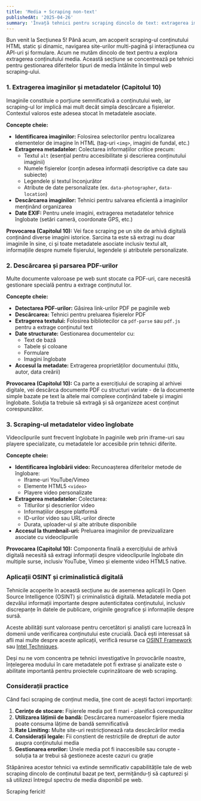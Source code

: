 ```yaml
---
title: 'Media + Scraping non-text'
publishedAt: '2025-04-26'
summary: 'Învață tehnici pentru scraping dincolo de text: extragerea imaginilor cu metadate, descărcarea și parsarea PDF-urilor, și capturarea informațiilor video.'
---
```


Bun venit la Secțiunea 5! Până acum, am acoperit scraping-ul conținutului HTML static și dinamic, navigarea site-urilor multi-pagină și interacțiunea cu API-uri și formulare. Acum ne mutăm dincolo de text pentru a explora extragerea conținutului media. Această secțiune se concentrează pe tehnici pentru gestionarea diferitelor tipuri de media întâlnite în timpul web scraping-ului.

### 1. Extragerea imaginilor și metadatelor (Capitolul 10)

Imaginile constituie o porțiune semnificativă a conținutului web, iar scraping-ul lor implică mai mult decât simpla descărcare a fișierelor. Contextul valoros este adesea stocat în metadatele asociate.

**Concepte cheie:**

* **Identificarea imaginilor:** Folosirea selectorilor pentru localizarea elementelor de imagine în HTML (tag-uri `<img>`, imagini de fundal, etc.)
* **Extragerea metadatelor:** Colectarea informațiilor critice precum:
  * Textul `alt` (esențial pentru accesibilitate și descrierea conținutului imaginii)
  * Numele fișierelor (conțin adesea informații descriptive ca date sau subiecte)
  * Legendele și textul înconjurător
  * Atribute de date personalizate (ex. `data-photographer`, `data-location`)
* **Descărcarea imaginilor:** Tehnici pentru salvarea eficientă a imaginilor menținând organizarea
* **Date EXIF:** Pentru unele imagini, extragerea metadatelor tehnice înglobate (setări cameră, coordonate GPS, etc.)

**Provocarea (Capitolul 10):** Vei face scraping pe un site de arhivă digitală conținând diverse imagini istorice. Sarcina ta este să extragi nu doar imaginile în sine, ci și toate metadatele asociate inclusiv textul alt, informațiile despre numele fișierului, legendele și atributele personalizate.

### 2. Descărcarea și parsarea PDF-urilor

Multe documente valoroase pe web sunt stocate ca PDF-uri, care necesită gestionare specială pentru a extrage conținutul lor.

**Concepte cheie:**

* **Detectarea PDF-urilor:** Găsirea link-urilor PDF pe paginile web
* **Descărcarea:** Tehnici pentru preluarea fișierelor PDF
* **Extragerea textului:** Folosirea bibliotecilor ca `pdf-parse` sau `pdf.js` pentru a extrage conținutul text
* **Date structurate:** Gestionarea documentelor cu:
  * Text de bază
  * Tabele și coloane
  * Formulare
  * Imagini înglobate
* **Accesul la metadate:** Extragerea proprietăților documentului (titlu, autor, data creării)

**Provocarea (Capitolul 10):** Ca parte a exercițiului de scraping al arhivei digitale, vei descărca documente PDF cu structuri variate - de la documente simple bazate pe text la altele mai complexe conținând tabele și imagini înglobate. Soluția ta trebuie să extragă și să organizeze acest conținut corespunzător.

### 3. Scraping-ul metadatelor video înglobate

Videoclipurile sunt frecvent înglobate în paginile web prin iframe-uri sau playere specializate, cu metadatele lor accesibile prin tehnici diferite.

**Concepte cheie:**

* **Identificarea înglobării video:** Recunoașterea diferitelor metode de înglobare:
  * Iframe-uri YouTube/Vimeo
  * Elemente HTML5 `<video>`
  * Playere video personalizate
* **Extragerea metadatelor:** Colectarea:
  * Titlurilor și descrierilor video
  * Informațiilor despre platformă
  * ID-urilor video sau URL-urilor directe
  * Durata, uploader-ul și alte atribute disponibile
* **Accesul la thumbnail-uri:** Preluarea imaginilor de previzualizare asociate cu videoclipurile

**Provocarea (Capitolul 10):** Componenta finală a exercițiului de arhivă digitală necesită să extragi informații despre videoclipurile înglobate din multiple surse, inclusiv YouTube, Vimeo și elemente video HTML5 native.

### Aplicații OSINT și criminalistică digitală

Tehnicile acoperite în această secțiune au de asemenea aplicații în Open Source Intelligence (OSINT) și criminalistică digitală. Metadatele media pot dezvălui informații importante despre autenticitatea conținutului, inclusiv discrepanțe în datele de publicare, originile geografice și informațiile despre sursă.

Aceste abilități sunt valoroase pentru cercetători și analiști care lucrează în domenii unde verificarea conținutului este crucială. Dacă ești interessat să afli mai multe despre aceste aplicații, verifică resurse ca [OSINT Framework](https://osintframework.com/) sau [Intel Techniques](https://inteltechniques.com/index.html).

Deși nu ne vom concentra pe tehnici investigative în provocările noastre, înțelegerea modului în care metadatele pot fi extrase și analizate este o abilitate importantă pentru proiectele cuprinzătoare de web scraping.

### Considerații practice

Când faci scraping de conținut media, ține cont de acești factori importanți:

1. **Cerințe de stocare:** Fișierele media pot fi mari - planifică corespunzător
2. **Utilizarea lățimii de bandă:** Descărcarea numeroaselor fișiere media poate consuma lățime de bandă semnificativă
3. **Rate Limiting:** Multe site-uri restricționează rata descărcărilor media
4. **Considerații legale:** Fii conștient de restricțiile de drepturi de autor asupra conținutului media
5. **Gestionarea erorilor:** Unele media pot fi inaccesibile sau corupte - soluția ta ar trebui să gestioneze aceste cazuri cu grație

Stăpânirea acestor tehnici va extinde semnificativ capabilitățile tale de web scraping dincolo de conținutul bazat pe text, permițându-ți să capturezi și să utilizezi întregul spectru de media disponibil pe web.

Scraping fericit!